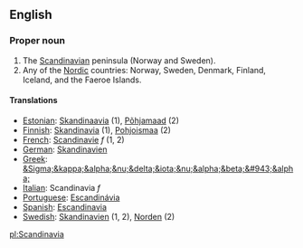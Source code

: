 ==English==

===Proper noun===

#The [[Scandinavian]] peninsula (Norway and Sweden).
#Any of the [[Nordic]] countries: Norway, Sweden, Denmark, Finland, Iceland, and the Faeroe Islands.

====Translations====
*[[Estonian]]: [[Skandinaavia]] (1), [[Põhjamaad]] (2)
*[[Finnish]]: [[Skandinavia]] (1), [[Pohjoismaa]] (2)
*[[French]]: [[Scandinavie]] ''f'' (1, 2)
*[[German]]: [[Skandinavien]]
*[[Greek]]: [[&Sigma;&kappa;&alpha;&nu;&delta;&iota;&nu;&alpha;&beta;&#943;&alpha;]]
*[[Italian]]: Scandinavia ''f''
*[[Portuguese]]: [[Escandinávia]]
*[[Spanish]]: [[Escandinavia]]
*[[Swedish]]: [[Skandinavien]] (1, 2), [[Norden]] (2)

[[pl:Scandinavia]]